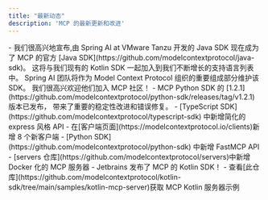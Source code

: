 ```yaml
---
title: "最新动态"
description: 'MCP 的最新更新和改进'
---
```


<Update label="2025-02-14" description="Java SDK 发布">
  - 我们很高兴地宣布,由 Spring AI at VMware Tanzu 开发的 Java SDK 现在成为了 MCP 的官方 [Java SDK](https://github.com/modelcontextprotocol/java-sdk)。
    这将与我们现有的 Kotlin SDK 一起加入到我们不断增长的支持语言列表中。
    Spring AI 团队将作为 Model Context Protocol 组织的重要组成部分维护该 SDK。
    我们很高兴欢迎他们加入 MCP 社区！
</Update>

<Update label="2025-01-27" description="Python SDK 1.2.1">
  - MCP Python SDK 的 [1.2.1](https://github.com/modelcontextprotocol/python-sdk/releases/tag/v1.2.1) 版本已发布，
    带来了重要的稳定性改进和错误修复。
</Update>

<Update label="2025-01-18" description="SDK 和服务器改进">
  - [TypeScript SDK](https://github.com/modelcontextprotocol/typescript-sdk) 中新增简化的 express 风格 API
  - 在[客户端页面](https://modelcontextprotocol.io/clients)新增 8 个新客户端
</Update>

<Update label="2025-01-03" description="SDK 和服务器改进">
  - [Python SDK](https://github.com/modelcontextprotocol/python-sdk) 中新增 FastMCP API
  - [servers 仓库](https://github.com/modelcontextprotocol/servers)中新增 Docker 化的 MCP 服务器
</Update>

<Update label="2024-12-21" description="Kotlin SDK 发布">
  - Jetbrains 发布了 MCP 的 Kotlin SDK！
  - 查看[此仓库](https://github.com/modelcontextprotocol/kotlin-sdk/tree/main/samples/kotlin-mcp-server)获取 MCP Kotlin 服务器示例
</Update> 